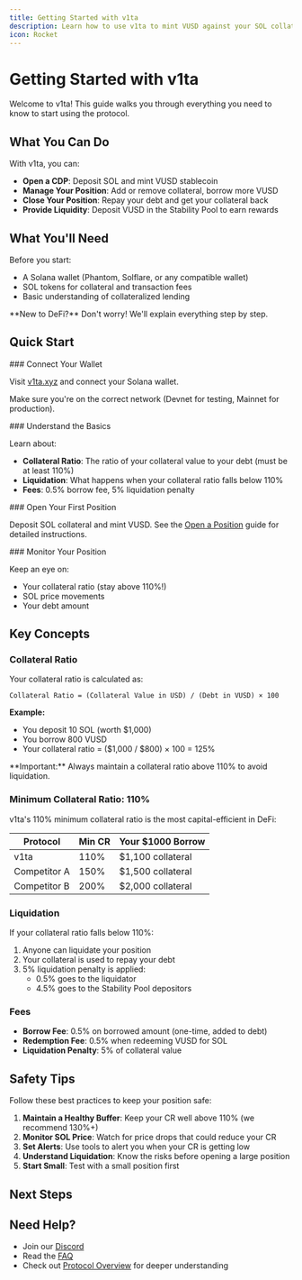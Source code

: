 ```yaml
---
title: Getting Started with v1ta
description: Learn how to use v1ta to mint VUSD against your SOL collateral
icon: Rocket
---
```



# Getting Started with v1ta

Welcome to v1ta! This guide walks you through everything you need to know to start using the protocol.

## What You Can Do

With v1ta, you can:

- **Open a CDP**: Deposit SOL and mint VUSD stablecoin
- **Manage Your Position**: Add or remove collateral, borrow more VUSD
- **Close Your Position**: Repay your debt and get your collateral back
- **Provide Liquidity**: Deposit VUSD in the Stability Pool to earn rewards

## What You'll Need

Before you start:

- A Solana wallet (Phantom, Solflare, or any compatible wallet)
- SOL tokens for collateral and transaction fees
- Basic understanding of collateralized lending

<Callout type="info">
  **New to DeFi?** Don't worry! We'll explain everything step by step.
</Callout>

## Quick Start

<Steps>

<Step>
### Connect Your Wallet

Visit [v1ta.xyz](https://v1ta.xyz) and connect your Solana wallet.

Make sure you're on the correct network (Devnet for testing, Mainnet for production).
</Step>

<Step>
### Understand the Basics

Learn about:
- **Collateral Ratio**: The ratio of your collateral value to your debt (must be at least 110%)
- **Liquidation**: What happens when your collateral ratio falls below 110%
- **Fees**: 0.5% borrow fee, 5% liquidation penalty
</Step>

<Step>
### Open Your First Position

Deposit SOL collateral and mint VUSD. See the [Open a Position](/docs/getting-started/open-position) guide for detailed instructions.
</Step>

<Step>
### Monitor Your Position

Keep an eye on:
- Your collateral ratio (stay above 110%!)
- SOL price movements
- Your debt amount
</Step>

</Steps>

## Key Concepts

### Collateral Ratio

Your collateral ratio is calculated as:

```
Collateral Ratio = (Collateral Value in USD) / (Debt in VUSD) × 100
```

**Example:**
- You deposit 10 SOL (worth $1,000)
- You borrow 800 VUSD
- Your collateral ratio = ($1,000 / $800) × 100 = 125%

<Callout type="warning">
  **Important:** Always maintain a collateral ratio above 110% to avoid liquidation.
</Callout>

### Minimum Collateral Ratio: 110%

v1ta's 110% minimum collateral ratio is the most capital-efficient in DeFi:

| Protocol | Min CR | Your $1000 Borrow |
|----------|--------|-------------------|
| v1ta | 110% | $1,100 collateral |
| Competitor A | 150% | $1,500 collateral |
| Competitor B | 200% | $2,000 collateral |

### Liquidation

If your collateral ratio falls below 110%:

1. Anyone can liquidate your position
2. Your collateral is used to repay your debt
3. 5% liquidation penalty is applied:
   - 0.5% goes to the liquidator
   - 4.5% goes to the Stability Pool depositors

### Fees

- **Borrow Fee**: 0.5% on borrowed amount (one-time, added to debt)
- **Redemption Fee**: 0.5% when redeeming VUSD for SOL
- **Liquidation Penalty**: 5% of collateral value

## Safety Tips

<Callout type="warning">
  Follow these best practices to keep your position safe:
</Callout>

1. **Maintain a Healthy Buffer**: Keep your CR well above 110% (we recommend 130%+)
2. **Monitor SOL Price**: Watch for price drops that could reduce your CR
3. **Set Alerts**: Use tools to alert you when your CR is getting low
4. **Understand Liquidation**: Know the risks before opening a large position
5. **Start Small**: Test with a small position first

## Next Steps

<Cards>
  <Card
    title="Open a Position"
    description="Step-by-step guide to opening your first CDP"
    href="/docs/getting-started/open-position"
  />
  <Card
    title="Manage Your Position"
    description="Learn how to adjust collateral and debt"
    href="/docs/getting-started/manage-position"
  />
  <Card
    title="Stability Pool"
    description="Earn rewards by providing VUSD liquidity"
    href="/docs/getting-started/stability-pool"
  />
</Cards>

## Need Help?

- Join our [Discord](https://discord.gg/v1ta)
- Read the [FAQ](/docs/faq)
- Check out [Protocol Overview](/docs/protocol/overview) for deeper understanding
